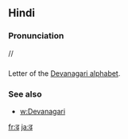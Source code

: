 == Hindi ==

=== Pronunciation ===
//

=== ===

Letter of the [[Devanagari alphabet]].

=== See also ===

* [[w:Devanagari]]

[[fr:ढ]]
[[ja:ढ]]